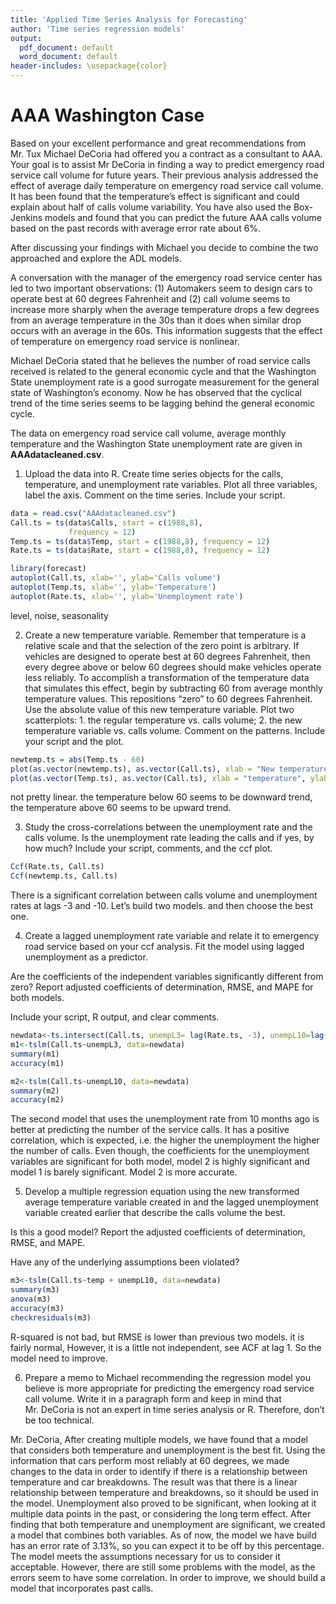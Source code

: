 ```yaml
---
title: 'Applied Time Series Analysis for Forecasting'
author: 'Time series regression models'
output:
  pdf_document: default
  word_document: default
header-includes: \usepackage{color}
---
```


# AAA Washington Case

Based on your excellent performance and great recommendations from Mr. Tux Michael DeCoria had offered you a contract as a consultant to AAA. Your goal is to assist Mr DeCoria in finding a way to predict emergency road service call volume for future years.
Their previous analysis addressed the effect of average daily temperature on emergency road service call volume. It has been found that the temperature's effect is significant and could explain about half of calls volume variability. You have also used the Box-Jenkins models and found that you can predict the future AAA calls volume based on the past records with average error rate about 6%.

After discussing your findings with Michael you decide to combine the two approached and explore the ADL models. 

A conversation with the manager of the emergency road service center has led to two important observations: (1) Automakers seem to design cars to operate best at 60 degrees Fahrenheit and (2) call volume seems to increase more sharply when the average temperature drops a few degrees from an average temperature in the 30s than it does when similar drop occurs with an average in the 60s. This information suggests that the effect of temperature on emergency road service is nonlinear. 

Michael DeCoria stated that he believes the number of road service calls received is related to the general economic cycle and that the Washington State unemployment rate is a good surrogate measurement for the general state of Washington's economy. Now he has observed that the cyclical trend of the time series seems to be lagging behind the general economic cycle. 

The data on emergency road service call volume, average monthly temperature and the Washington State unemployment rate are given in **AAAdatacleaned.csv**. 

(@) Upload the data into R. Create time series objects for the calls, temperature, and unemployment rate variables. Plot all three variables, label the axis. Comment on the time series. Include your script.
```r
data = read.csv("AAAdatacleaned.csv")
Call.ts = ts(data$Calls, start = c(1988,8), 
             frequency = 12)
Temp.ts = ts(data$Temp, start = c(1988,8), frequency = 12)
Rate.ts = ts(data$Rate, start = c(1988,8), frequency = 12)

library(forecast)
autoplot(Call.ts, xlab='', ylab='Calls volume')
autoplot(Temp.ts, xlab='', ylab='Temperature')
autoplot(Rate.ts, xlab='', ylab='Unemployment rate')

```
level, noise, seasonality


(@)	Create a new temperature variable. Remember that temperature is a relative scale and that the selection of the zero point is arbitrary. If vehicles are designed to operate best at 60 degrees Fahrenheit, then every degree above or below 60 degrees should make vehicles operate less reliably. To accomplish a transformation of the temperature data that simulates this effect, begin by subtracting 60 from average monthly temperature values. This repositions "zero" to 60 degrees Fahrenheit. Use the absolute value of this new temperature variable. Plot two scatterplots: 1. the regular temperature vs. calls volume; 2. the new temperature variable vs. calls volume. Comment on the patterns. Include your script and the plot.
```r
newtemp.ts = abs(Temp.ts - 60)
plot(as.vector(newtemp.ts), as.vector(Call.ts), xlab = "New temperature", ylab = "calls volume")
plot(as.vector(Temp.ts), as.vector(Call.ts), xlab = "temperature", ylab = "calls volume")
```
not pretty linear.
the temperature below 60 seems to be downward trend, the temperature above 60 seems to be upward trend.

(@) Study the cross-correlations between the unemployment rate and the calls volume. Is the unemployment rate leading the calls and if yes, by how much? Include your script, comments, and the ccf plot.
```r
Ccf(Rate.ts, Call.ts)
Ccf(newtemp.ts, Call.ts)
```

There is a significant correlation between calls volume and unemployment rates at lags -3 and -10. Let's build two models.
and then choose the best one.


(@)	Create a lagged unemployment rate variable and relate it to emergency road service based on your ccf analysis. Fit the model using lagged unemployment as a predictor.

Are the coefficients of the independent variables significantly different from zero? Report adjusted coefficients of determination, RMSE, and MAPE for both models.

Include your script, R output, and clear comments.
```r
newdata<-ts.intersect(Call.ts, unempL3= lag(Rate.ts, -3), unempL10=lag(Rate.ts,-10), temp=newtemp.ts)
m1<-tslm(Call.ts~unempL3, data=newdata)
summary(m1)
accuracy(m1)
```
```r
m2<-tslm(Call.ts~unempL10, data=newdata)
summary(m2)
accuracy(m2)
```
The second model that uses the unemployment rate from 10 months ago is better at predicting the number of the service calls. It has a positive correlation, which is expected, i.e. the higher the unemployment the higher the number of calls. Even though, the coefficients for the unemployment variables are significant for both model, model 2 is highly significant and model 1 is barely significant. Model 2 is more accurate.


(@)	Develop a multiple regression equation using the new transformed average temperature variable created in and the lagged unemployment variable created earlier that describe the calls volume the best. 

Is this a good model? Report the adjusted coefficients of determination, RMSE, and MAPE.

Have any of the underlying assumptions been violated?
```r
m3<-tslm(Call.ts~temp + unempL10, data=newdata)
summary(m3)
anova(m3)
accuracy(m3)
checkresiduals(m3)
```
R-squared is not bad, but RMSE is lower than previous two models. 
it is fairly normal, However, it is a little not independent, see ACF at lag 1.
So the model need to improve.

(@)	Prepare a memo to Michael recommending the regression model you believe is more appropriate for predicting the  emergency road service call volume. Write it in a paragraph form and keep in mind that Mr. DeCoria is not an expert in time series analysis or R. Therefore, don't be too technical.

Mr. DeCoria,
After creating multiple models, we have found that a model that considers both temperature and unemployment is the best fit. Using the information that cars perform most reliably at 60 degrees, we made changes to the data in order to identify if there is a relationship between temperature and car breakdowns. The result was that there is a linear relationship between temperature and breakdowns, so it should be used in the model. Unemployment also proved to be significant, when looking at it multiple data points in the past, or considering the long term effect. After finding that both temperature and unemployment are significant, we created a model that combines both variables. As of now, the model we have build has an error rate of 3.13%, so you can expect it to be off by this percentage. The model meets the assumptions necessary for us to consider it acceptable. However, there are still some problems with the model, as the errors seem to have some correlation. In order to improve, we should build a model that incorporates past calls.
